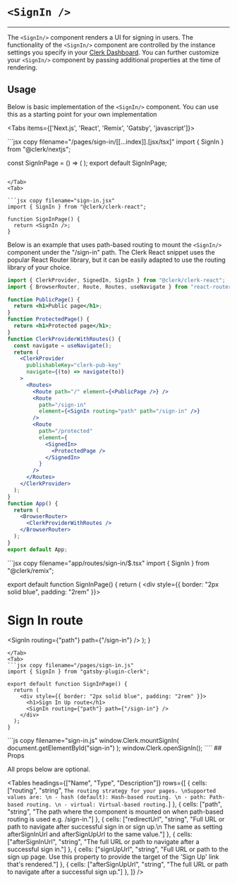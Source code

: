 
# `<SignIn />`
---

<Images width={496} height={564} src="/images/ui-components/component-sign_in.svg" alt="Sign in component example"/>

The `<SignIn/>` component renders a UI for signing in users. The functionality of the `<SignIn/>` component are controlled by the instance settings you specify in your [Clerk Dashboard](https://dashboard.clerk.dev). You can further customize your `<SignIn/>` component by passing additional properties at the time of rendering.


## Usage

Below is basic implementation of the `<SignIn/>` component. You can use this as a starting point for your own implementation

<Tabs items={['Next.js', 'React', 'Remix', 'Gatsby', 'javascript']}>

<Tab>
```jsx copy filename="/pages/sign-in/[[...index]].[jsx/tsx]"
import { SignIn } from "@clerk/nextjs";

const SignInPage = () => (
  <SignIn path="/sign-in" routing="path" signUpUrl="/sign-up" />
);
export default SignInPage;
```

</Tab>
<Tab>

```jsx copy filename="sign-in.jsx"
import { SignIn } from "@clerk/clerk-react";

function SignInPage() {
  return <SignIn />;
}
```
Below is an example that uses path-based routing to mount the `<SignIn/>` component under the "/sign-in" path. The Clerk React snippet uses the popular React Router library, but it can be easily adapted to use the routing library of your choice.

```jsx copy filename="App.js"
import { ClerkProvider, SignedIn, SignIn } from "@clerk/clerk-react";
import { BrowserRouter, Route, Routes, useNavigate } from "react-router-dom";

function PublicPage() {
  return <h1>Public page</h1>;
}
function ProtectedPage() {
  return <h1>Protected page</h1>;
}
function ClerkProviderWithRoutes() {
  const navigate = useNavigate();
  return (
    <ClerkProvider
      publishableKey="clerk-pub-key"
      navigate={(to) => navigate(to)}
    >
      <Routes>
        <Route path="/" element={<PublicPage />} />
        <Route
          path="/sign-in"
          element={<SignIn routing="path" path="/sign-in" />}
        />
        <Route
          path="/protected"
          element={
            <SignedIn>
              <ProtectedPage />
            </SignedIn>
          }
        />
      </Routes>
    </ClerkProvider>
  );
}
function App() {
  return (
    <BrowserRouter>
      <ClerkProviderWithRoutes />
    </BrowserRouter>
  );
}
export default App;
```

</Tab>
<Tab>
```jsx copy filename="app/routes/sign-in/$.tsx"
import { SignIn } from "@clerk/remix";

export default function SignInPage() {
  return (
    <div style={{ border: "2px solid blue", padding: "2rem" }}>
      <h1>Sign In route</h1>
      <SignIn routing={"path"} path={"/sign-in"} />
    </div>
  );
}
```
</Tab>
<Tab>
```jsx copy filename="/pages/sign-in.js"
import { SignIn } from "gatsby-plugin-clerk";

export default function SignInPage() {
  return (
    <div style={{ border: "2px solid blue", padding: "2rem" }}>
      <h1>Sign In Up route</h1>
      <SignIn routing={"path"} path={"/sign-in"} />
    </div>
  );
}
```
</Tab>
<Tab>
```js copy filename="sign-in.js"
window.Clerk.mountSignIn(
  document.getElementById("sign-in")
);
window.Clerk.openSignIn();
````
</Tab>
</Tabs>
## Props

All props below are optional.

<Tables headings={["Name", "Type", "Description"]} rows={[
    {
      cells: ["routing", "string",  `The routing strategy for your pages. \nSupported values are: \n - hash (default): Hash-based routing. \n - path: Path-based routing. \n - virtual: Virtual-based routing.`]
    },
    {
      cells: ["path", "string",  "The path where the component is mounted on when path-based routing is used e.g. /sign-in."]
    },
    {
      cells: ["redirectUrl", "string",  "Full URL or path to navigate after successful sign in or sign up.\n The same as setting afterSignInUrl and afterSignUpUrl to the same value."]
    },
    {
      cells: ["afterSignInUrl", "string",  "The full URL or path to navigate after a successful sign in."]
    },
     {
      cells: ["signUpUrl", "string",  "Full URL or path to the sign up page. Use this property to provide the target of the 'Sign Up' link that's rendered."]
    },
     {
      cells: ["afterSignUpUrl", "string", "The full URL or path to navigate after a successful sign up."]
    },
  ]} />